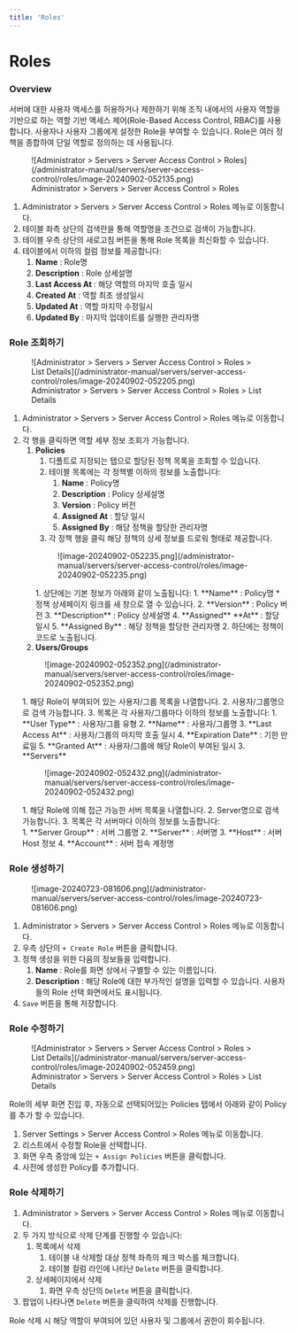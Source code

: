 ```yaml
---
title: 'Roles'
---
```



# Roles

### Overview

서버에 대한 사용자 액세스를 허용하거나 제한하기 위해 조직 내에서의 사용자 역할을 기반으로 하는 역할 기반 액세스 제어(Role-Based Access Control, RBAC)를 사용합니다. 사용자나 사용자 그룹에게 설정한 Role을 부여할 수 있습니다. Role은 여러 정책을 종합하여 단일 역할로 정의하는 데 사용됩니다.

<figure data-layout="center" data-align="center">
![Administrator &gt; Servers &gt; Server Access Control &gt; Roles](/administrator-manual/servers/server-access-control/roles/image-20240902-052135.png)
<figcaption>
Administrator &gt; Servers &gt; Server Access Control &gt; Roles
</figcaption>
</figure>

1. Administrator &gt; Servers &gt; Server Access Control &gt; Roles 메뉴로 이동합니다.
2. 테이블 좌측 상단의 검색란을 통해 역할명을 조건으로 검색이 가능합니다.
3. 테이블 우측 상단의 새로고침 버튼을 통해 Role 목록을 최신화할 수 있습니다.
4. 테이블에서 이하의 컬럼 정보를 제공합니다:
    1.  **Name**  : Role명
    2.  **Description**  : Role 상세설명
    3.  **Last Access At**  : 해당 역할의 마지막 호출 일시
    4.  **Created At**  : 역할 최초 생성일시
    5.  **Updated At** : 역할 마지막 수정일시
    6.  **Updated By**  : 마지막 업데이트를 실행한 관리자명


### Role 조회하기

<figure data-layout="center" data-align="center">
![Administrator &gt; Servers &gt; Server Access Control &gt; Roles &gt; List Details](/administrator-manual/servers/server-access-control/roles/image-20240902-052205.png)
<figcaption>
Administrator &gt; Servers &gt; Server Access Control &gt; Roles &gt; List Details
</figcaption>
</figure>

1. Administrator &gt; Servers &gt; Server Access Control &gt; Roles 메뉴로 이동합니다.
2. 각 행을 클릭하면 역할 세부 정보 조회가 가능합니다.
    1.  **Policies** 
        1. 디폴트로 지정되는 탭으로 할당된 정책 목록을 조회할 수 있습니다.
        2. 테이블 목록에는 각 정책별 이하의 정보를 노출합니다:
            1.  **Name**  : Policy명
            2.  **Description**  : Policy 상세설명
            3.  **Version**  : Policy 버전
            4.  **Assigned At**  : 할당 일시
            5.  **Assigned By**  : 해당 정책을 할당한 관리자명
        3. 각 정책 행을 클릭 해당 정책의 상세 정보를 드로워 형태로 제공합니다.
          <figure data-layout="center" data-align="center">
          ![image-20240902-052235.png](/administrator-manual/servers/server-access-control/roles/image-20240902-052235.png)
          </figure>
            1. 상단에는 기본 정보가 아래와 같이 노출됩니다:
                1.  **Name**  : Policy명
                    * 정책 상세페이지 링크를 새 창으로 열 수 있습니다.
                2.  **Version**  : Policy 버전
                3.  **Description**  : Policy 상세설명
                4.  **Assigned**   **At**  : 할당 일시
                5.  **Assigned By**  : 해당 정책을 할당한 관리자명
            2. 하단에는 정책이 코드로 노출됩니다.
    2.  **Users/Groups** 
      <figure data-layout="center" data-align="center">
      ![image-20240902-052352.png](/administrator-manual/servers/server-access-control/roles/image-20240902-052352.png)
      </figure>
        1. 해당 Role이 부여되어 있는 사용자/그룹 목록을 나열합니다.
        2. 사용자/그룹명으로 검색 가능합니다.
        3. 목록은 각 사용자/그룹마다 이하의 정보를 노출합니다:
            1.  **User Type**  : 사용자/그룹 유형
            2.  **Name**  : 사용자/그룹명
            3.  **Last Access At**  : 사용자/그룹의 마지막 호출 일시
            4.  **Expiration Date**  : 기한 만료일
            5.  **Granted At**  : 사용자/그룹에 해당 Role이 부여된 일시
    3.  **Servers** 
      <figure data-layout="center" data-align="center">
      ![image-20240902-052432.png](/administrator-manual/servers/server-access-control/roles/image-20240902-052432.png)
      </figure>
        1. 해당 Role에 의해 접근 가능한 서버 목록을 나열합니다.
        2. Server명으로 검색 가능합니다.
        3. 목록은 각 서버마다 이하의 정보를 노출합니다: <br/>  
            1.  **Server Group**  : 서버 그룹명
            2.  **Server**  : 서버명
            3.  **Host**  : 서버 Host 정보
            4.  **Account**  : 서버 접속 계정명

### Role 생성하기

<figure data-layout="center" data-align="center">
![image-20240723-081606.png](/administrator-manual/servers/server-access-control/roles/image-20240723-081606.png)
</figure>

1. Administrator &gt; Servers &gt; Server Access Control &gt; Roles 메뉴로 이동합니다.
2. 우측 상단의 `+ Create Role` 버튼을 클릭합니다.
3. 정책 생성을 위한 다음의 정보들을 입력합니다.
    1.  **Name** : Role를 화면 상에서 구별할 수 있는 이름입니다.
    2.  **Description** : 해당 Role에 대한 부가적인 설명을 입력할 수 있습니다. 사용자들의 Role 선택 화면에서도 표시됩니다.
4. `Save` 버튼을 통해 저장합니다.


### Role 수정하기

<figure data-layout="center" data-align="center">
![Administrator &gt; Servers &gt; Server Access Control &gt; Roles &gt; List Details](/administrator-manual/servers/server-access-control/roles/image-20240902-052459.png)
<figcaption>
Administrator &gt; Servers &gt; Server Access Control &gt; Roles &gt; List Details
</figcaption>
</figure>

Role의 세부 화면 진입 후, 자동으로 선택되어있는 Policies 탭에서 아래와 같이 Policy를 추가 할 수 있습니다.

1. Server Settings &gt; Server Access Control &gt; Roles 메뉴로 이동합니다.
2. 리스트에서 수정할 Role을 선택합니다.
3. 화면 우측 중앙에 있는 `+ Assign Policies` 버튼을 클릭합니다.
4. 사전에 생성한 Policy를 추가합니다.


### Role 삭제하기

1. Administrator &gt; Servers &gt; Server Access Control &gt; Roles 메뉴로 이동합니다.
2. 두 가지 방식으로 삭제 단계를 진행할 수 있습니다:
    1. 목록에서 삭제
        1. 테이블 내 삭제할 대상 정책 좌측의 체크 박스를 체크합니다.
        2. 테이블 컬럼 라인에 나타난 `Delete` 버튼을 클릭합니다.
    2. 상세페이지에서 삭제
        1. 화면 우측 상단의 `Delete` 버튼을 클릭합니다.
3. 팝업이 나타나면 `Delete` 버튼을 클릭하여 삭제를 진행합니다.

<Callout type="important">
Role 삭제 시 해당 역할이 부여되어 있던 사용자 및 그룹에서 권한이 회수됩니다.
</Callout>
